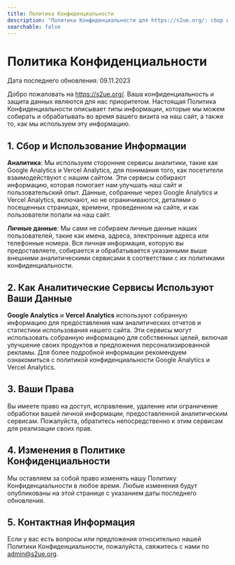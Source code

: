 ```yaml
---
title: Политика Конфиденциальности
description: "Политика Конфиденциальности для https://s2ue.org/: сбор и использование информации, права пользователей, изменения в политике и контактная информация."
searchable: false
---
```


# Политика Конфиденциальности

Дата последнего обновления: 09.11.2023

Добро пожаловать на https://s2ue.org/. Ваша конфиденциальность и защита данных являются для нас приоритетом. Настоящая Политика Конфиденциальности описывает типы информации, которые мы можем собирать и обрабатывать во время вашего визита на наш сайт, а также то, как мы используем эту информацию.

## 1. Сбор и Использование Информации

**Аналитика**: Мы используем сторонние сервисы аналитики, такие как Google Analytics и Vercel Analytics, для понимания того, как посетители взаимодействуют с нашим сайтом. Эти сервисы собирают информацию, которая помогает нам улучшать наш сайт и пользовательский опыт. Данные, собранные через Google Analytics и Vercel Analytics, включают, но не ограничиваются, деталями о посещенных страницах, времени, проведенном на сайте, и как пользователи попали на наш сайт.

**Личные данные**: Мы сами не собираем личные данные наших пользователей, такие как имена, адреса, электронные адреса или телефонные номера. Вся личная информация, которую вы предоставляете, собирается и обрабатывается указанными выше внешними аналитическими сервисами в соответствии с их политиками конфиденциальности.

## 2. Как Аналитические Сервисы Используют Ваши Данные

**Google Analytics** и **Vercel Analytics** используют собранную информацию для предоставления нам аналитических отчетов и статистики использования нашего сайта. Эти сервисы могут использовать собранную информацию для собственных целей, включая улучшение своих продуктов и предложения персонализированной рекламы. Для более подробной информации рекомендуем ознакомиться с политикой конфиденциальности Google Analytics и Vercel Analytics.

## 3. Ваши Права

Вы имеете право на доступ, исправление, удаление или ограничение обработки вашей личной информации, предоставленной аналитическим сервисам. Пожалуйста, обратитесь непосредственно к этим сервисам для реализации своих прав.

## 4. Изменения в Политике Конфиденциальности

Мы оставляем за собой право изменять нашу Политику Конфиденциальности в любое время. Любые изменения будут опубликованы на этой странице с указанием даты последнего обновления.

## 5. Контактная Информация

Если у вас есть вопросы или предложения относительно нашей Политики Конфиденциальности, пожалуйста, свяжитесь с нами по admin@s2ue.org.
